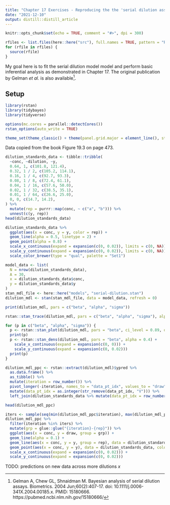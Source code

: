```yaml
---
title: "Chapter 17 Exercises - Reproducing the the 'serial dilution assay'"
date: "2021-12-10"
output: distill::distill_article
---
```


```r
knitr::opts_chunk$set(echo = TRUE, comment = "#>", dpi = 300)

rfiles <- list.files(here::here("src"), full.names = TRUE, pattern = "R$")
for (rfile in rfiles) {
  source(rfile)
}
```

My goal here is to fit the serial dilution model model and perform basic inferential analysis as demonstrated in Chapter 17.
The original publication by Gelman *et al.* is also available[^1].

[^1]: Gelman A, Chew GL, Shnaidman M. Bayesian analysis of serial dilution assays. Biometrics. 2004 Jun;60(2):407-17. doi: 10.1111/j.0006-341X.2004.00185.x. PMID: 15180666. https://pubmed.ncbi.nlm.nih.gov/15180666/

## Setup

```r
library(rstan)
library(tidybayes)
library(tidyverse)

options(mc.cores = parallel::detectCores())
rstan_options(auto_write = TRUE)

theme_set(theme_classic() + theme(panel.grid.major = element_line(), strip.background = element_blank()))
```

Data copied from the book Figure 19.3 on page 473.

```r
dilution_standards_data <- tibble::tribble(
  ~conc, ~dilution, ~y,
  0.64, 1, c(101.8, 121.4),
  0.32, 1 / 2, c(105.2, 114.1),
  0.16, 1 / 4, c(92.7, 93.3),
  0.08, 1 / 8, c(72.4, 61.1),
  0.04, 1 / 16, c(57.6, 50.0),
  0.02, 1 / 32, c(38.5, 35.1),
  0.01, 1 / 64, c(26.6, 25.0),
  0, 0, c(14.7, 14.2),
) %>%
  mutate(rep = purrr::map(conc, ~ c("a", "b"))) %>%
  unnest(c(y, rep))
head(dilution_standards_data)
```

```r
dilution_standards_data %>%
  ggplot(aes(x = conc, y = y, color = rep)) +
  geom_line(alpha = 0.5, linetype = 2) +
  geom_point(alpha = 0.8) +
  scale_x_continuous(expand = expansion(c(0, 0.02)), limits = c(0, NA)) +
  scale_y_continuous(expand = expansion(c(0, 0.02)), limits = c(0, NA)) +
  scale_color_brewer(type = "qual", palette = "Set1")
```

```r
model_data <- list(
  N = nrow(dilution_standards_data),
  A = 30,
  x = dilution_standards_data$conc,
  y = dilution_standards_data$y
)
stan_mdl_file <- here::here("models", "serial-dilution.stan")
dilution_mdl <- stan(stan_mdl_file, data = model_data, refresh = 0)
```

```r
print(dilution_mdl, pars = c("beta", "alpha", "sigma"))
```

```r
rstan::stan_trace(dilution_mdl, pars = c("beta", "alpha", "sigma"), alpha = 0.4)
```

```r
for (p in c("beta", "alpha", "sigma")) {
  p <- rstan::stan_plot(dilution_mdl, pars = "beta", ci_level = 0.89, outer_level = 0.95)
  print(p)
  p <- rstan::stan_dens(dilution_mdl, pars = "beta", alpha = 0.4) +
    scale_x_continuous(expand = expansion(c(0, 0))) +
    scale_y_continuous(expand = expansion(c(0, 0.02)))
  print(p)
}
```

```r
dilution_mdl_ppc <- rstan::extract(dilution_mdl)$ypred %>%
  as.data.frame() %>%
  as_tibble() %>%
  mutate(iteration = row_number()) %>%
  pivot_longer(-iteration, names_to = "data_pt_idx", values_to = "draw") %>%
  mutate(data_pt_idx = as.integer(str_remove(data_pt_idx, "V"))) %>%
  left_join(dilution_standards_data %>% mutate(data_pt_idx = row_number()), by = "data_pt_idx")

head(dilution_mdl_ppc)
```

```r
iters <- sample(seq(min(dilution_mdl_ppc$iteration), max(dilution_mdl_ppc$iteration)), 100)
dilution_mdl_ppc %>%
  filter(iteration %in% iters) %>%
  mutate(grp = glue::glue("{iteration}-{rep}")) %>%
  ggplot(aes(x = conc, y = draw, group = grp)) +
  geom_line(alpha = 0.1) +
  geom_line(aes(x = conc, y = y, group = rep), data = dilution_standards_data, color = "blue") +
  geom_point(aes(x = conc, y = y), data = dilution_standards_data, color = "blue", inherit.aes = FALSE) +
  scale_x_continuous(expand = expansion(c(0, 0.02))) +
  scale_y_continuous(expand = expansion(c(0, 0.02)))
```


TODO: predictions on new data across more dilutions $x$

